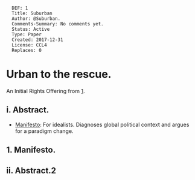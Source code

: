 <pre>
  DEF: 1
  Title: Suburban
  Author: @Suburban.
  Comments-Summary: No comments yet.
  Status: Active
  Type: Paper
  Created: 2017-12-31
  License: CCL4
  Replaces: 0
</pre>

=Urban to the rescue.=
An Initial Rights Offering from [https://github.com/se37301/suburban].


==i. Abstract.==

* [[#Manifesto|Manifesto]]: For idealists. Diagnoses global political context and argues for a paradigm change.

<div id="Manifesto"></div>



==1. Manifesto.==
==ii. Abstract.2==
